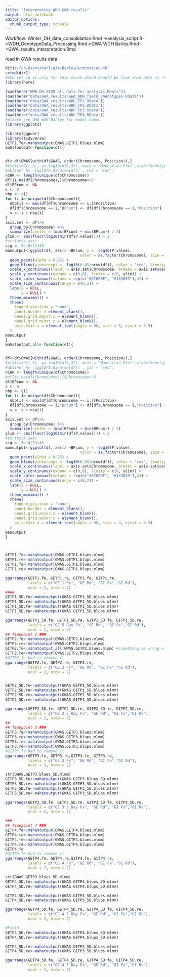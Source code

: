 ```yaml
---
title: "Interpreting WDH GWA results"
output: html_notebook
editor_options: 
  chunk_output_type: console
---
```


Workflow:
Winter_DH_data_consolidation.Rmd ->analysis_script.R->WDH_GenotypeData_Processing.Rmd->GWA WDH Barley.Rmd->GWA_results_interpretation.Rmd

read in GWA results data
```r
dir1<-"C:/Users/Karl/git/BarleyGermination-KK"
setwd(dir1)
#the set wd is only for this chunk which should be fine once data is read in
library(here)

load(here("WMB DH 2020 all data for analysis.RData"))
load(here("data/GWA_results/GWA_WDH_field_phenotypes.Rdata"))
load(here("data/GWA_results/WDH_TP1.RData"))
load(here("data/GWA_results/WDH_TP2.RData"))
load(here("data/GWA_results/WDH_TP3.RData"))
load(here("data/GWA_results/WDH_TP4.RData"))
#please see GWA WDH Barley for model names
library(ggplot2)
```

```r





library(ggpubr)
library(tidyverse)
GETP1.fe<-mahatoutput(GWAS.GETP1.blues.mlmm)
mahatoutput<-function(df){


df<-df$GWAS[with(df$GWAS, order(Chromosome, Position)),]
#plot(x=df[,3], y=-log10(df[,4]), main = "Manhattan Plot",xlab="Genotype")
#abline( h= -log10(0.05/nrow(df)) , col = "red")
nCHR <- length(unique(df$Chromosome))
df[is.na(df$Chromosome),]$Chromosome<-8
df$BPcum <- NA
s <- 0
nbp <- c()
for (i in unique(df$Chromosome)){
  nbp[i] <- max(df[df$Chromosome == i,]$Position)
  df[df$Chromosome == i,"BPcum"] <- df[df$Chromosome == i,"Position"] + s
  s <- s + nbp[i]
}
axis.set <- df%>% 
  group_by(Chromosome) %>% 
  summarize(center = (max(BPcum) + min(BPcum)) / 2)
ylim <- abs(floor(log10(min(df$P.value)))) + 2 
#str(axis.set)
sig <- 5e-8/13143
manoutput<-ggplot(df, aes(x =BPcum, y = -log10(P.value), 
                                 color = as.factor(Chromosome), size = -log10(0.05))) +
  geom_point(alpha = 0.75) +
  geom_hline(yintercept = -log10(0.05/nrow(df)), color = "red", linetype = "solid") + 
  scale_x_continuous(label = axis.set$Chromosome, breaks = axis.set$center) +
  scale_y_continuous(expand = c(0,0), limits = c(0, ylim)) +
  scale_color_manual(values = rep(c("#276FBF", "#183059"),4)) +
  scale_size_continuous(range = c(0,2)) +
  labs(x = NULL, 
       y = NULL) + 
  theme_minimal() +
  theme( 
    legend.position = "none",
    panel.border = element_blank(),
    panel.grid.major.x = element_blank(),
    panel.grid.minor.x = element_blank(),
    axis.text.x = element_text(angle = 90, size = 8, vjust = 0.5)
  )
manoutput
}
mahatoutput_all<-function(df){


df<-df$GWAS[with(df$GWAS, order(Chromosome, Position)),]
#plot(x=df[,3], y=-log10(df[,4]), main = "Manhattan Plot",xlab="Genotype")
#abline( h= -log10(0.05/nrow(df)) , col = "red")
nCHR <- length(unique(df$Chromosome))
#df[is.na(df$Chromosome),]$Chromosome<-8
df$BPcum <- NA
s <- 0
nbp <- c()
for (i in unique(df$Chromosome)){
  nbp[i] <- max(df[df$Chromosome == i,]$Position)
  df[df$Chromosome == i,"BPcum"] <- df[df$Chromosome == i,"Position"] + s
  s <- s + nbp[i]
}
axis.set <- df%>% 
  group_by(Chromosome) %>% 
  summarize(center = (max(BPcum) + min(BPcum)) / 2)
ylim <- abs(floor(log10(min(df$P.value)))) + 2 
#str(axis.set)
sig <- 5e-8/13143
manoutput<-ggplot(df, aes(x =BPcum, y = -log10(P.value), 
                                 color = as.factor(Chromosome), size = -log10(0.05))) +
  geom_point(alpha = 0.75) +
  geom_hline(yintercept = -log10(0.05/nrow(df)), color = "red", linetype = "solid") + 
  scale_x_continuous(label = axis.set$Chromosome, breaks = axis.set$center) +
  scale_y_continuous(expand = c(0,0), limits = c(0, ylim)) +
  scale_color_manual(values = rep(c("#276FBF", "#183059"),4)) +
  scale_size_continuous(range = c(0,2)) +
  labs(x = NULL, 
       y = NULL) + 
  theme_minimal() +
  theme( 
    legend.position = "none",
    panel.border = element_blank(),
    panel.grid.major.x = element_blank(),
    panel.grid.minor.x = element_blank(),
    axis.text.x = element_text(angle = 90, size = 8, vjust = 0.5)
  )
manoutput
}



GETP1.fe<-mahatoutput(GWAS.GETP1.blues.mlmm)
GETP1.re<-mahatoutput(GWAS.GETP1.blups.mlmm)
GITP1.fe<-mahatoutput(GWAS.GITP1.blues.mlmm)
GITP1.re<-mahatoutput(GWAS.GITP1.blups.mlmm)

ggarrange(GETP1.fe, GETP1.re, GITP1.fe, GITP1.re, 
          labels = c("GE 1 Fx", "GE Rd", "GI Fx","GI Rd"),
          ncol = 2, nrow = 2)
####
GETP1_5D.fe<-mahatoutput(GWAS.GETP1_5D.blues.mlmm)
GETP1_5D.re<-mahatoutput(GWAS.GETP1_5D.blups.mlmm)
GITP1_5D.fe<-mahatoutput(GWAS.GITP1_5D.blues.mlmm)
GITP1_5D.re<-mahatoutput(GWAS.GITP1_5D.blups.mlmm)

ggarrange(GETP1_5D.fe, GETP1_5D.re, GITP1_5D.fe, GITP1_5D.re, 
          labels = c("GE 5 Day Fx", "GE Rd", "GI Fx","GI Rd"),
          ncol = 2, nrow = 2)
## Timepoint 2 ###
GETP2.fe<-mahatoutput(GWAS.GETP2.blues.mlmm)
GETP2.re<-mahatoutput(GWAS.GETP2.blups.mlmm)
GITP2.fe<-mahatoutput_all(GWAS.GITP2.blues.mlmm) #something is wrong with this one
GITP2.re<-mahatoutput(GWAS.GITP2.blups.mlmm)
#GITP2.fe had to remove it
ggarrange(GETP2.fe, GETP2.re, GITP2.re, 
          labels = c("GE 2 Fx", "GE Rd", "GI Fx","GI Rd"),
          ncol = 2, nrow = 2)


GETP2_5D.fe<-mahatoutput(GWAS.GETP1_5D.blues.mlmm)
GETP2_5D.re<-mahatoutput(GWAS.GETP1_5D.blups.mlmm)
GITP2_5D.fe<-mahatoutput(GWAS.GITP1_5D.blues.mlmm)
GITP2_5D.re<-mahatoutput(GWAS.GITP1_5D.blups.mlmm)

ggarrange(GETP2_5D.fe, GETP2_5D.re, GITP2_5D.fe, GITP2_5D.re, 
          labels = c("GE 2 5 Day Fx", "GE Rd", "GI Fx","GI Rd"),
          ncol = 2, nrow = 2)
##
## Timepoint 3 ###
GETP3.fe<-mahatoutput(GWAS.GETP3.blues.mlmm)
GETP3.re<-mahatoutput(GWAS.GETP3.blups.mlmm)
GITP3.fe<-mahatoutput(GWAS.GITP3.blues.mlmm)
GITP3.re<-mahatoutput(GWAS.GITP3.blups.mlmm)
#GITP3.fe had to remove it
ggarrange(GETP3.fe, GETP3.re,GITP3.fe, GITP3.re, 
          labels = c("GE 3 Fx", "GE Rd", "GI Fx","GI Rd"),
          ncol = 2, nrow = 2)

str(GWAS.GETP3.blues_5D.mlmm)
GETP3_5D.fe<-mahatoutput(GWAS.GETP3.blues_5D.mlmm)
GETP3_5D.re<-mahatoutput(GWAS.GETP3_5D.blups.mlmm)
GITP3_5D.fe<-mahatoutput(GWAS.GITP3_5D.blues.mlmm)
GITP3_5D.re<-mahatoutput(GWAS.GITP3_5D.blups.mlmm)

ggarrange(GETP3_5D.fe, GETP3_5D.re, GITP3_5D.fe, GITP3_5D.re, 
          labels = c("GE 3 5 Day Fx", "GE Rd", "GI Fx","GI Rd"),
          ncol = 2, nrow = 2)

###
## Timepoint 4 ###
GETP4.fe<-mahatoutput(GWAS.GETP4.blues.mlmm)
GETP4.re<-mahatoutput(GWAS.GETP4.blups.mlmm)
GITP4.fe<-mahatoutput(GWAS.GITP4.blues.mlmm)
GITP4.re<-mahatoutput(GWAS.GITP4.blups.mlmm)
GETP4.fe
#GITP3.fe had to remove it
ggarrange(GETP4.fe, GETP4.re,GITP4.fe, GITP4.re, 
          labels = c("GE 4 Fx", "GE Rd", "GI Fx","GI Rd"),
          ncol = 2, nrow = 2)

str(GWAS.GETP3.blues_5D.mlmm)
GETP4_5D.fe<-mahatoutput(GWAS.GETP4.blues_5D.mlmm)
GETP4_5D.re<-mahatoutput(GWAS.GETP4.blups_5D.mlmm)

GITP4_5D.fe<-mahatoutput(GWAS.GITP3_5D.blues.mlmm)
GITP4_5D.re<-mahatoutput(GWAS.GITP3_5D.blups.mlmm)

ggarrange(GETP4_5D.fe, GETP4_5D.re, GITP4_5D.fe, GITP4_5D.re, 
          labels = c("GE 4 5 Day Fx", "GE Rd", "GI Fx","GI Rd"),
          ncol = 2, nrow = 2)

#Field
GETP4_5D.fe<-mahatoutput(GWAS.GETP4.blues_5D.mlmm)
GETP4_5D.re<-mahatoutput(GWAS.GETP4.blups_5D.mlmm)

GITP4_5D.fe<-mahatoutput(GWAS.GITP3_5D.blues.mlmm)
GITP4_5D.re<-mahatoutput(GWAS.GITP3_5D.blups.mlmm)

ggarrange(GETP4_5D.fe, GETP4_5D.re, GITP4_5D.fe, GITP4_5D.re, 
          labels = c("GE 4 5 Day Fx", "GE Rd", "GI Fx","GI Rd"),
          ncol = 2, nrow = 2)


```
